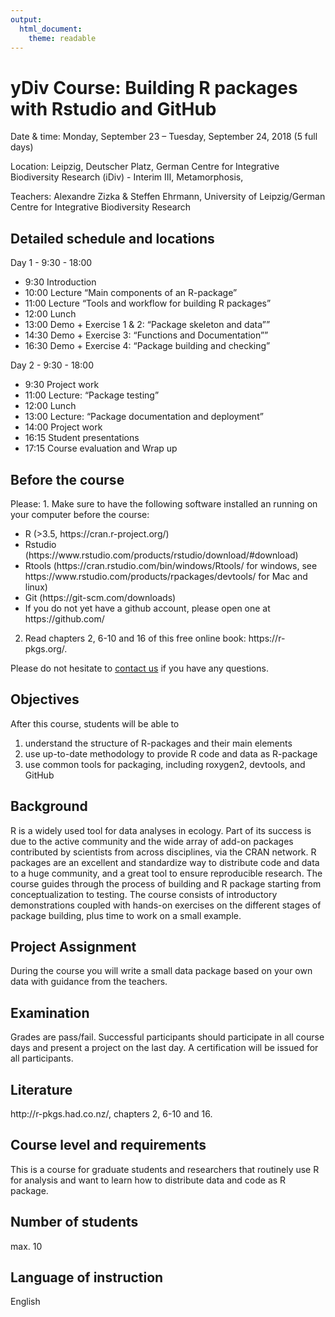 ```yaml
---
output: 
  html_document:
    theme: readable
---
```


# yDiv Course: Building R packages with Rstudio and GitHub

Date & time: Monday, September 23 – Tuesday, September 24, 2018 (5 full days)

Location: Leipzig, Deutscher Platz, German Centre for Integrative Biodiversity Research (iDiv) - Interim III, Metamorphosis, 

Teachers: Alexandre Zizka & Steffen Ehrmann, University of Leipzig/German Centre for Integrative Biodiversity Research  


## Detailed schedule and locations
Day 1 - 9:30 - 18:00

* 9:30 Introduction
* 10:00 Lecture "Main components of an R-package"
* 11:00 Lecture "Tools and workflow for building R packages"
* 12:00 Lunch
* 13:00 Demo + Exercise 1 & 2: "Package skeleton and data""
* 14:30 Demo + Exercise 3: "Functions and Documentation""
* 16:30 Demo + Exercise 4: "Package building and checking"

Day 2 - 9:30 - 18:00

* 9:30 Project work
* 11:00 Lecture: "Package testing"
* 12:00 Lunch
* 13:00 Lecture: "Package documentation and deployment"
* 14:00 Project work
* 16:15 Student presentations
* 17:15 Course evaluation and Wrap up

## Before the course
Please:
1. Make sure to have the following software installed an running on your computer before the course:

*	R (>3.5, https://cran.r-project.org/) 
*	Rstudio (https://www.rstudio.com/products/rstudio/download/#download)
*	Rtools (https://cran.rstudio.com/bin/windows/Rtools/ for windows, see https://www.rstudio.com/products/rpackages/devtools/ for Mac and linux)
*	Git (https://git-scm.com/downloads)
*	If you do not yet have a github account, please open one at https://github.com/

2. Read chapters 2, 6-10 and 16 of this free online book: https://r-pkgs.org/. 

Please do not hesitate to [contact us](mailto:zizka.alexander@gmail.com) if you have any questions.


## Objectives
After this course, students will be able to

1. understand the structure of R-packages and their main elements	
2. use up-to-date methodology to provide R code and data as R-package
3. use common tools for packaging, including roxygen2, devtools, and GitHub


## Background
R is a widely used tool for data analyses in ecology. Part of its success is due to the active community and the wide array of add-on packages contributed by scientists from across disciplines, via the CRAN network. R packages are an excellent and standardize way to distribute code and data to a huge community, and a great tool to ensure reproducible research. The course guides through the process of building and R package starting from conceptualization to testing. The course consists of introductory demonstrations coupled with hands-on exercises on the different stages of package building, plus time to work on a small example.


## Project Assignment
During the course you will write a small data package based on your own data with guidance from the teachers.


## Examination
Grades are pass/fail. Successful participants should participate in all course days and present a project on the last day. A certification will be issued for all participants.


## Literature
http://r-pkgs.had.co.nz/, chapters 2, 6-10 and 16.


## Course level and requirements
This is a course for graduate students and researchers that routinely use R for analysis and want to learn how to distribute data and code as R package.


## Number of students
max. 10


## Language of instruction
English